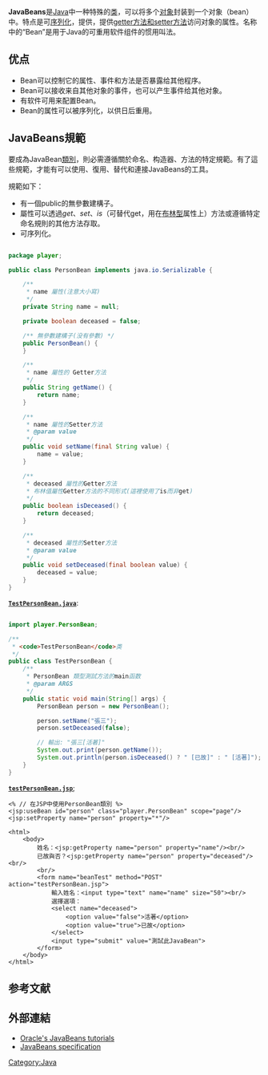 {{Distinguish|Enterprise JavaBeans}}
{{unreferenced|time=2013-07-16T11:00:43+00:00}}
{{noteTA
|G1=IT
|1 = zh-cn:构造器; zh-tw:建構元;
}}
'''JavaBeans'''是[[Java|Java]]中一种特殊的[[类_(计算机科学)|类]]，可以将多个[[对象_(计算机科学)|对象]]封装到一个对象（bean）中。特点是可[[序列化|序列化]]，提供{{tsl|en|Nullary constructor|无参构造器}}，提供[[赋值方法|getter方法和setter方法]]访问对象的属性。名称中的“Bean”是用于Java的可重用软件组件的惯用叫法。

==优点==
* Bean可以控制它的属性、事件和方法是否暴露给其他程序。
* Bean可以接收来自其他对象的事件，也可以产生事件给其他对象。
* 有软件可用来配置Bean。
* Bean的属性可以被序列化，以供日后重用。

==JavaBeans規範==
要成為JavaBean[[類別_(電腦科學)|類別]]，則必需遵循關於命名、构造器、方法的特定規範。有了這些規範，才能有可以使用、復用、替代和連接JavaBeans的工具。

規範如下：

* 有一個public的無參數建構子。
* 屬性可以透過''get''、''set''、''is''（可替代get，用在[[布林_(資料類型)|布林型]]属性上）方法或遵循特定命名規則的其他方法存取。
* 可序列化。

<syntaxhighlight lang=Java>

package player;

public class PersonBean implements java.io.Serializable {

    /**
     * name 屬性(注意大小寫)
     */
    private String name = null;

    private boolean deceased = false;

    /** 無參數建構子(没有參數) */
    public PersonBean() {
    }

    /**
     * name 屬性的 Getter方法
     */
    public String getName() {
        return name;
    }

    /**
     * name 屬性的Setter方法
     * @param value
     */
    public void setName(final String value) {
        name = value;
    }

    /**
     * deceased 屬性的Getter方法
     * 布林值屬性Getter方法的不同形式(這裡使用了is而非get)
     */
    public boolean isDeceased() {
        return deceased;
    }

    /**
     * deceased 屬性的Setter方法
     * @param value
     */
    public void setDeceased(final boolean value) {
        deceased = value;
    }
}
</syntaxhighlight>

'''<u><code>TestPersonBean.java</code></u>''':
<syntaxhighlight lang=Java>

import player.PersonBean;

/**
 * <code>TestPersonBean</code>类
 */
public class TestPersonBean {
    /**
     * PersonBean 類型測試方法的main函数
     * @param ARGS
     */
    public static void main(String[] args) {
        PersonBean person = new PersonBean();

        person.setName("張三");
        person.setDeceased(false);

        // 輸出: "張三[活著]"
        System.out.print(person.getName());
        System.out.println(person.isDeceased() ? " [已故]" : " [活著]");
    }
}
</syntaxhighlight>

'''<u><code>testPersonBean.jsp</code></u>''';
<syntaxhighlight lang=HTML4Strict>
<% // 在JSP中使用PersonBean類別 %>
<jsp:useBean id="person" class="player.PersonBean" scope="page"/>
<jsp:setProperty name="person" property="*"/>

<html>
    <body>
        姓名：<jsp:getProperty name="person" property="name"/><br/>
        已故與否？<jsp:getProperty name="person" property="deceased"/><br/>
        <br/>
        <form name="beanTest" method="POST" action="testPersonBean.jsp">
            輸入姓名：<input type="text" name="name" size="50"><br/>
            選擇選項：
            <select name="deceased">
                <option value="false">活著</option>
                <option value="true">已故</option>
            </select>
            <input type="submit" value="測試此JavaBean">
        </form>
    </body>
</html>
</syntaxhighlight>

== 参考文献 ==
{{reflist}}

== 外部連結 ==
* [http://download.oracle.com/javase/tutorial/javabeans/ Oracle's JavaBeans tutorials] {{Wayback|url=http://download.oracle.com/javase/tutorial/javabeans/ |date=20111115144414 }}
* [http://www.oracle.com/technetwork/java/javase/documentation/spec-136004.html JavaBeans specification] {{Wayback|url=http://www.oracle.com/technetwork/java/javase/documentation/spec-136004.html |date=20200416204724 }}

[[Category:Java|Category:Java]]